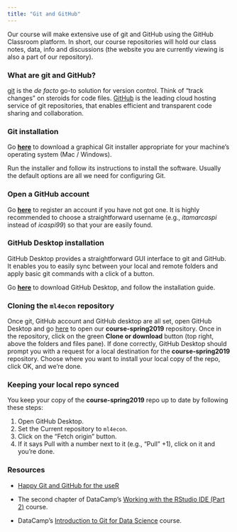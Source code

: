 ```yaml
---
title: "Git and GitHub"
---
```


Our course will make extensive use of git and GitHub using the GitHub Classroom platform. In short, our course repositories will hold our class notes, data, info and discussions (the website you are currently viewing is also a part of our repository).


### What are git and GitHub?

[git](https://git-scm.com/) is the *de facto* go-to solution for version control. Think of "track changes" on steroids for code files. [GitHub](https://github.com/) is the leading cloud hosting service of git repositories, that enables efficient and transparent code sharing and collaboration.


### Git installation

Go [**here**](http://git-scm.com/downloads) to download a graphical Git installer appropriate for your machine’s operating system (Mac / Windows).

Run the installer and follow its instructions to install the software. Usually the default options are all we need for configuring Git.


### Open a GitHub account
  
Go [**here**](http://github.com) to register an account if you have not got one. It is highly recommended to choose a straightforward username (e.g., *itamarcaspi* instead of *icaspi99*) so that your are easily found.

### GitHub Desktop installation

GitHub Desktop provides a straightforward GUI interface to git and GitHub. It enables you to easily sync between your local and remote folders and apply basic git commands with a click of a button. 

Go [**here**](https://desktop.github.com/) to download GitHub Desktop, and follow the installation guide. 

### Cloning the `ml4econ` repository

Once git, GitHub account and GitHub desktop are all set, open GitHub Desktop and go [here](https://github.com/huji-ml4econ/course-spring2019) to open our __course-spring2019__ repository. Once in the repository, click on the green **Clone or download** button (top right, above the folders and files pane). If done correctly, GitHub Desktop should prompt you with a request for a local destination for the __course-spring2019__ repository. Choose where you want to install your local copy of the repo, click OK, and we're done. 

### Keeping your local repo synced

You keep your copy of the __course-spring2019__ repo up to date by following these steps:

1. Open GitHub Desktop.
2. Set the Current repository to `ml4econ`.
3. Click on the "Fetch origin" button.
4. If it says Pull with a number next to it (e.g., "Pull" +1), click on it and you're done.

### Resources

+ [Happy Git and GitHub for the useR](https://happygitwithr.com/)

+ The second chapter of DataCamp's [Working with the RStudio IDE (Part 2)](https://www.datacamp.com/courses/working-with-the-rstudio-ide-part-2) course.

+ DataCamp's [Introduction to Git for Data Science](https://www.datacamp.com/courses/introduction-to-git-for-data-science) course.